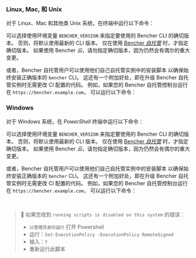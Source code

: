 
### Linux, Mac, 和 Unix
对于 Linux、Mac 和其他类 Unix 系统，在终端中运行以下命令：

<CliUnixScript />

可以选择使用环境变量 `BENCHER_VERSION` 来指定要使用的 Bencher CLI 的确切版本。
否则，将默认使用最新的 CLI 版本。
仅在使用 [Bencher *自托管*][bencher self hosted] 时，才指定确切版本。
如果使用 Bencher *云*，请勿指定确切版本，因为仍然会有偶尔的重大变更。

<CliUnixScriptVersion />

或者，Bencher 自托管用户可以使用他们自己自托管实例中的安装脚本
以确保始终安装正确版本的 `bencher` CLI。
这还有一个附加好处，即在升级 Bencher 自托管实例时无需更改 CI 配置的代码。
例如，如果您的 Bencher 自托管控制台运行在 `https://bencher.example.com`，
可以运行以下命令：

<CliUnixSelfHosted />

### Windows
对于 Windows 系统，在 _PowerShell_ 终端中运行以下命令：

<CliWindowsScript />

可以选择使用环境变量 `BENCHER_VERSION` 来指定要使用的 Bencher CLI 的确切版本。
否则，将默认使用最新的 CLI 版本。
仅在使用 [Bencher *自托管*][bencher self hosted] 时，才指定确切版本。
如果使用 Bencher *云*，请勿指定确切版本，因为仍然会有偶尔的重大变更。

<CliWindowsScriptVersion />

或者，Bencher 自托管用户可以使用他们自己自托管实例中的安装脚本
以确保始终安装正确版本的 `bencher` CLI。
这还有一个附加好处，即在升级 Bencher 自托管实例时无需更改 CI 配置的代码。
例如，如果您的 Bencher 自托管控制台运行在 `https://bencher.example.com`，
可以运行以下命令：

<CliWindowsSelfHosted />

<br />

> 🐰 如果您收到 `running scripts is disabled on this system` 的错误：
> - `以管理员身份运行` 打开 Powershell
> - 运行：`Set-ExecutionPolicy -ExecutionPolicy RemoteSigned`
> - 输入：`Y`
> - 重新运行此脚本

[bencher self hosted]: /zh/docs/explanation/bencher-self-hosted/